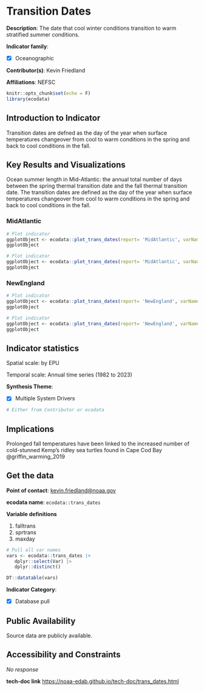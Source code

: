 # Transition Dates

**Description**: The date that cool winter conditions transition to warm stratified summer conditions.

**Indicator family**: 

- [X] Oceanographic


**Contributor(s)**: Kevin Friedland

**Affiliations**: NEFSC

```{r echo=FALSE}
knitr::opts_chunk$set(echo = F)
library(ecodata)
```
## Introduction to Indicator
Transition dates are defned as the day of the year when surface temperatures changeover from cool to warm conditions in the spring and back to cool conditions in the fall.

## Key Results and Visualizations
Ocean summer length in Mid-Atlantic: the annual total number of days between the spring thermal transition date and the fall thermal transition date. The transition dates are defined as the day of the year when surface temperatures changeover from cool to warm conditions in the spring and back to cool conditions in the fall.

### MidAtlantic

```{r plot_trans_datesMidAtlantictiming}
# Plot indicator
ggplotObject <- ecodata::plot_trans_dates(report= 'MidAtlantic', varName= 'timing')
ggplotObject
```

```{r plot_trans_datesMidAtlanticlength}
# Plot indicator
ggplotObject <- ecodata::plot_trans_dates(report= 'MidAtlantic', varName= 'length')
ggplotObject
```

### NewEngland

```{r plot_trans_datesNewEnglandtiming}
# Plot indicator
ggplotObject <- ecodata::plot_trans_dates(report= 'NewEngland', varName= 'timing')
ggplotObject
```

```{r plot_trans_datesNewEnglandlength}
# Plot indicator
ggplotObject <- ecodata::plot_trans_dates(report= 'NewEngland', varName= 'length')
ggplotObject
```


## Indicator statistics 
Spatial scale: by EPU

Temporal scale: Annual time series (1982 to 2023)

**Synthesis Theme**:

- [X] Multiple System Drivers


```{r autostats_trans_dates}
# Either from Contributor or ecodata
```

## Implications
Prolonged fall temperatures have been linked to the increased number of cold-stunned Kemp’s ridley sea turtles found in Cape Cod Bay @griffin_warming_2019

## Get the data

**Point of contact**: [kevin.friedland@noaa.gov](mailto:kevin.friedland@noaa.gov){.email}

**ecodata name**: `ecodata::trans_dates`

**Variable definitions**

1. falltrans 2. sprtrans 3. maxday

```{r vars_trans_dates}
# Pull all var names
vars <- ecodata::trans_dates |>
   dplyr::select(Var) |>
   dplyr::distinct()

DT::datatable(vars)
```
**Indicator Category**:

- [X] Database pull


## Public Availability

Source data are publicly available.

## Accessibility and Constraints

_No response_

**tech-doc link**
<https://noaa-edab.github.io/tech-doc/trans_dates.html>

